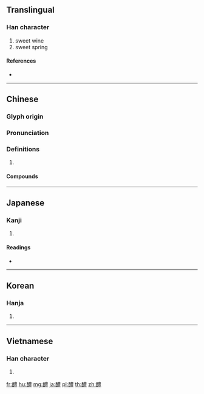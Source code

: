 {{character info/new}}
==Translingual==

===Han character===
{{Han char|rn=164|rad=酉|as=13|sn=20|four=15618|canj=MWTWT}}

# sweet wine
# sweet spring

====References====
* {{Han ref|kx=1288.100|dkj=40053|dj=1788.300|hdz=63600.020|uh=91B4|ud=37300|bh=C4BF|bd=50367}}

----

==Chinese==
{{zh-forms}}

===Glyph origin===
{{Han etym}}

===Pronunciation===
{{zh-pron
|m=lǐ
|c=lai5
|mc=y
|oc=y
|cat=
}}

===Definitions===
{{zh-hanzi}}

# {{rfdef|zh}}

====Compounds====
{{zh-der|啐醴|牢醴|甘醴|牲醴|玉醴|犧牲酒醴|金漿玉醴|酒醴麴櫱|芳醴|醴泉|醴酒不設}}

----

==Japanese==

===Kanji===
{{ja-kanji|grade=|rs=酉13}}

# {{defn|lang=ja|sort=酉13}}

====Readings====
* {{ja-readings|on=[[れい]] (rei), [[らい]] (rai)|kun=[[あまざけ]] (amazake)|nanori=}}

----

==Korean==

===Hanja===
{{ko-hanja|hangeul=[[례]]>[[예]]|eumhun=|rv=rye>ye|mr=rye>ye|y=lyey>yey}}

# {{defn|lang=ko|sort=酉13}}

----

==Vietnamese==

===Han character===
{{vi-hantu|[[lễ]]|rs=酉13}}

# {{defn|lang=vi|sort=酉13}}

[[fr:醴]]
[[hu:醴]]
[[mg:醴]]
[[ja:醴]]
[[pl:醴]]
[[th:醴]]
[[zh:醴]]